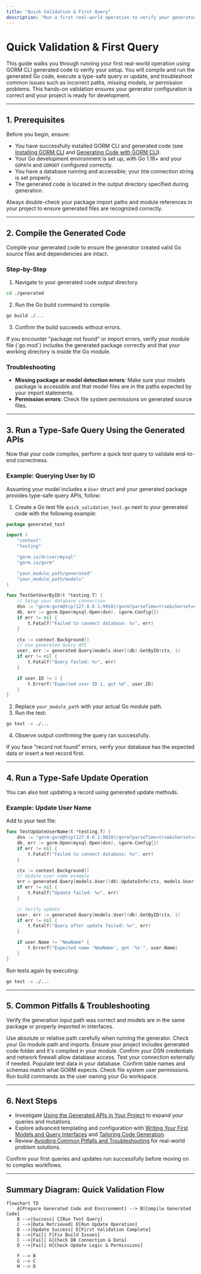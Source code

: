 ```yaml
---
title: "Quick Validation & First Query"
description: "Run a first real-world operation to verify your generator setup: from compiling the generated code to executing a type-safe query or update. Contains troubleshooting tips for the most common first-time issues (such as path, permissions, or model detection problems)."
---
```


# Quick Validation & First Query

This guide walks you through running your first real-world operation using GORM CLI generated code to verify your setup. You will compile and run the generated Go code, execute a type-safe query or update, and troubleshoot common issues such as incorrect paths, missing models, or permission problems. This hands-on validation ensures your generator configuration is correct and your project is ready for development.

---

## 1. Prerequisites

Before you begin, ensure:

- You have successfully installed GORM CLI and generated code (see [Installing GORM CLI](../setup-installation/installing-gorm-cli) and [Generating Code with GORM CLI](generating-code)).
- Your Go development environment is set up, with Go 1.18+ and your `GOPATH` and `GOROOT` configured correctly.
- You have a database running and accessible; your `DSN` connection string is set properly.
- The generated code is located in the output directory specified during generation.

<Tip>
Always double-check your package import paths and module references in your project to ensure generated files are recognized correctly.
</Tip>

---

## 2. Compile the Generated Code

Compile your generated code to ensure the generator created valid Go source files and dependencies are intact.

### Step-by-Step

1. Navigate to your generated code output directory.

```bash
cd ./generated
```

2. Run the Go build command to compile.

```bash
go build ./...
```

3. Confirm the build succeeds without errors.

<Tip>
If you encounter "package not found" or import errors, verify your module file (`go.mod`) includes the generated package correctly and that your working directory is inside the Go module.
</Tip>

### Troubleshooting

- **Missing package or model detection errors**: Make sure your models package is accessible and that model files are in the paths expected by your import statements.
- **Permission errors**: Check file system permissions on generated source files.

---

## 3. Run a Type-Safe Query Using the Generated APIs

Now that your code compiles, perform a quick test query to validate end-to-end correctness.

### Example: Querying User by ID

Assuming your model includes a `User` struct and your generated package provides type-safe query APIs, follow:

1. Create a Go test file `quick_validation_test.go` next to your generated code with the following example:

```go
package generated_test

import (
	"context"
	"testing"

	"gorm.io/driver/mysql"
	"gorm.io/gorm"

	"your_module_path/generated"
	"your_module_path/models"
)

func TestGetUserByID(t *testing.T) {
	// Setup your database connection
	dsn := "gorm:gorm@tcp(127.0.0.1:9910)/gorm?parseTime=true&charset=utf8mb4&loc=Local"
	db, err := gorm.Open(mysql.Open(dsn), &gorm.Config{})
	if err != nil {
		t.Fatalf("Failed to connect database: %v", err)
	}

	ctx := context.Background()
	// Use generated Query API
	user, err := generated.Query[models.User](db).GetByID(ctx, 1)
	if err != nil {
		t.Fatalf("Query failed: %v", err)
	}

	if user.ID != 1 {
		t.Errorf("Expected user ID 1, got %d", user.ID)
	}
}
```

2. Replace `your_module_path` with your actual Go module path.
3. Run the test:

```bash
go test -v ./...
```

4. Observe output confirming the query ran successfully.

<Tip>
If you face "record not found" errors, verify your database has the expected data or insert a test record first.
</Tip>

---

## 4. Run a Type-Safe Update Operation

You can also test updating a record using generated update methods.

### Example: Update User Name

Add to your test file:

```go
func TestUpdateUserName(t *testing.T) {
	dsn := "gorm:gorm@tcp(127.0.0.1:9910)/gorm?parseTime=true&charset=utf8mb4&loc=Local"
	db, err := gorm.Open(mysql.Open(dsn), &gorm.Config{})
	if err != nil {
		t.Fatalf("Failed to connect database: %v", err)
	}

	ctx := context.Background()
	// Update user name example
	err = generated.Query[models.User](db).UpdateInfo(ctx, models.User{Name: "NewName"}, 1)
	if err != nil {
		t.Fatalf("Update failed: %v", err)
	}

	// Verify update
	user, err := generated.Query[models.User](db).GetByID(ctx, 1)
	if err != nil {
		t.Fatalf("Query after update failed: %v", err)
	}

	if user.Name != "NewName" {
		t.Errorf("Expected name 'NewName', got '%s'", user.Name)
	}
}
```

Run tests again by executing:

```bash
go test -v ./...
```

---

## 5. Common Pitfalls & Troubleshooting

<AccordionGroup title="Troubleshooting Common Issues">
<Accordion title="Build fails due to missing interfaces or models">
Verify the generation input path was correct and models are in the same package or properly imported in interfaces.

Use absolute or relative path carefully when running the generator.
</Accordion>
<Accordion title="Generated code not found or not imported">
Check your Go module path and imports. Ensure your project includes generated code folder and it's compiled in your module.
</Accordion>
<Accordion title="Database connection errors">
Confirm your DSN credentials and network firewall allow database access. Test your connection externally if needed.
</Accordion>
<Accordion title="Query returns no results or unexpected data">
Populate test data in your database. Confirm table names and schemas match what GORM expects.
</Accordion>
<Accordion title="Permission denied on generated files">
Check file system user permissions. Run build commands as the user owning your Go workspace.
</Accordion>
</AccordionGroup>

---

## 6. Next Steps

- Investigate [Using the Generated APIs in Your Project](using-generated-apis) to expand your queries and mutations.
- Explore advanced templating and configuration with [Writing Your First Models and Query Interfaces](writing-models-interfaces) and [Tailoring Code Generation](../../guides/advanced-patterns/configuring-generation).
- Review [Avoiding Common Pitfalls and Troubleshooting](../../guides/core-workflows/common-pitfalls) for real-world problem solutions.

<Check>
Confirm your first queries and updates run successfully before moving on to complex workflows.
</Check>

---

## Summary Diagram: Quick Validation Flow

```mermaid
flowchart TD
    A[Prepare Generated Code and Environment] --> B[Compile Generated Code]
    B -->|Success| C[Run Test Query]
    C -->|Data Retrieved| D[Run Update Operation]
    D -->|Update Success| E[First Validation Complete]
    B -->|Fail| F[Fix Build Issues]
    C -->|Fail| G[Check DB Connection & Data]
    D -->|Fail| H[Check Update Logic & Permissions]

    F --> B
    G --> C
    H --> D
```
